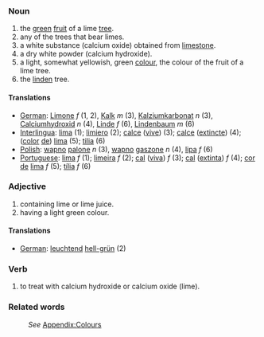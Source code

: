 ===Noun===
#the [[green]] [[fruit]] of a lime [[tree]].
#any of the trees that bear limes.
#a white substance (calcium oxide) obtained from [[limestone]].
#a dry white powder (calcium hydroxide).
#a light, somewhat yellowish, green [[color|colour]], the colour of the fruit of a lime tree.
#the [[linden]] tree.

====Translations====

*[[German]]: [[Limone]] ''f'' (1, 2), [[Kalk]] ''m'' (3), [[Kalziumkarbonat]] ''n'' (3), [[Calciumhydroxid]] ''n'' (4), [[Linde]] ''f'' (6), [[Lindenbaum]] ''m'' (6)
*[[Interlingua]]: [[lima]] (1); [[limiero]] (2); [[calce]] ([[calce vive|vive]]) (3); [[calce]] ([[calce extincte|extincte]]) (4); ([[color]] [[de]]) [[lima]] (5); [[tilia]] (6)
*[[Polish]]: [[wapno]] [[palone]] ''n'' (3), [[wapno]] [[gaszone]] ''n'' (4), [[lipa]] ''f'' (6)
*[[Portuguese]]: [[lima]] ''f'' (1); [[limeira]] ''f'' (2); [[cal]] ([[cal viva|viva]]) ''f'' (3); [[cal]] ([[cal extinta|extinta]]) ''f'' (4); [[cor]] [[de]] [[lima]] ''f'' (5); [[tília]] ''f'' (6)

===Adjective===
#containing lime or lime juice.
#having a light green colour.

====Translations====
*[[German]]: [[leuchtend]] [[hell-grün]] (2)

===Verb===
#to treat with calcium hydroxide or calcium oxide (lime).

===Related words===
:''See'' [[Wiktionary_Appendix:Colours|Appendix:Colours]]